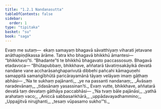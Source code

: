```yaml
---
title: "1.2.1 Nandanasutta"
tableOfContents: false
sidebar:
  order: 1
type: "tipitaka"
basket: "su"
book: "saga"
---
```



<DynamicBreadcrumb />

<Division number="11" book="saga" bookNo="12" page="5">

<Paragraph number="38" book="saga">
Evaṃ me sutaṃ—  ekaṃ samayaṃ bhagavā sāvatthiyaṃ viharati jetavane anāthapiṇḍikassa ārāme. Tatra kho bhagavā bhikkhū āmantesi—  “bhikkhavo”ti. “Bhadante”ti te bhikkhū bhagavato paccassosuṃ. Bhagavā etadavoca—
</Paragraph>

<Paragraph number="39" book="saga">
“Bhūtapubbaṃ, bhikkhave, aññatarā tāvatiṃsakāyikā devatā nandane vane accharāsaṅghaparivutā dibbehi pañcahi kāmaguṇehi samappitā samaṅgībhūtā paricārayamānā tāyaṃ velāyaṃ imaṃ gāthaṃ abhāsi—
</Paragraph>

<Paragraph number="40" type="verses" book="saga">
_‘Na te sukhaṃ pajānanti,_  
_ye na passanti nandanaṃ;_  
_Āvāsaṃ naradevānaṃ,_  
_tidasānaṃ yasassinan’ti._  

</Paragraph>

<Paragraph number="41" book="saga">
Evaṃ vutte, bhikkhave, aññatarā devatā taṃ devataṃ gāthāya paccabhāsi—
</Paragraph>

<Paragraph number="42" type="verses" book="saga">
_‘Na tvaṃ bāle pajānāsi,_  
_yathā arahataṃ vaco;_  
_Aniccā sabbasaṅkhārā,_  
_uppādavayadhammino;_  
_Uppajjitvā nirujjhanti,_  
_tesaṃ vūpasamo sukho’”ti._
</Paragraph>
</Division>
